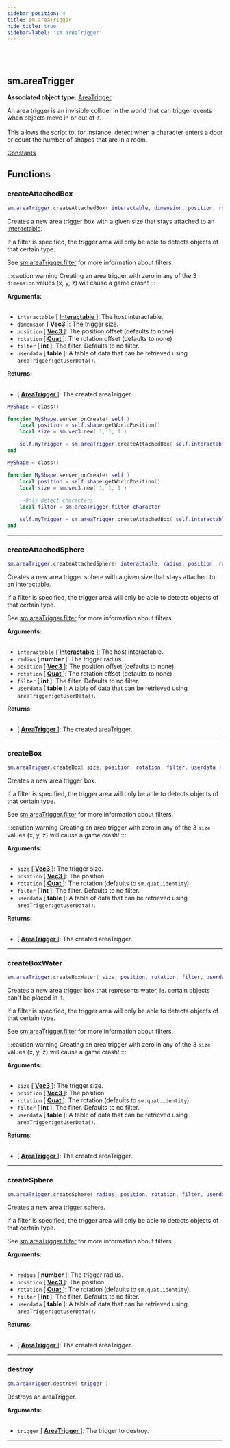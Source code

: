 ```yaml
---
sidebar_position: 4
title: sm.areaTrigger
hide_title: true
sidebar-label: 'sm.areaTrigger'
---
```


<br></br>

## sm.areaTrigger

**Associated object type:** [AreaTrigger](/docs/lua/game_script_env/userdata/AreaTrigger)

An area trigger is an invisible collider in the world that can trigger events when objects move in or out of it. <br></br>
This allows the script to, for instance, detect when a character enters a door or count the number of shapes that are in a room.

[Constants](/docs/lua/game_script_env/Constants#smareatriggerfilter)

## Functions

### createAttachedBox

```lua
sm.areaTrigger.createAttachedBox( interactable, dimension, position, rotation, filter, userdata )
```

Creates a new area trigger box with a given size that stays attached to an [Interactable](/docs/lua/game_script_env/userdata/Interactable).

If a filter is specified, the trigger area will only be able to detects objects of that certain type.

See [sm.areaTrigger.filter](/docs/lua/game_script_env/Constants#smareatriggerfilter) for more information about filters.

:::caution warning
Creating an area trigger with zero in any of the 3 <code>dimension</code> values (x, y, z) will cause a game crash!
:::

<strong>Arguments:</strong> <br></br>

- <code>interactable</code> [<strong> <a href="/docs/lua/game_script_env/userdata/Interactable"> Interactable </a> </strong>]: The host interactable.
- <code>dimension</code> [<strong> <a href="/docs/lua/game_script_env/userdata/Vec3"> Vec3 </a> </strong>]: The trigger size.
- <code>position</code> [<strong> <a href="/docs/lua/game_script_env/userdata/Vec3"> Vec3 </a> </strong>]: The position offset (defaults to none).
- <code>rotation</code> [<strong> <a href="/docs/lua/game_script_env/userdata/Quat"> Quat </a> </strong>]: The rotation offset (defaults to none)
- <code>filter</code> [<strong> int </strong>]: The filter. Defaults to no filter.
- <code>userdata</code> [<strong> table </strong>]: A table of data that can be retrieved using <code>areaTrigger:getUserData()</code>.

<strong>Returns:</strong> <br></br>

- [<strong> <a href="/docs/lua/game_script_env/userdata/AreaTrigger"> AreaTrigger </a> </strong>]: The created areaTrigger.

```lua title="Example Usage"
MyShape = class()

function MyShape.server_onCreate( self )
    local position = self.shape:getWorldPosition()
    local size = sm.vec3.new( 1, 1, 1 )

    self.myTrigger = sm.areaTrigger.createAttachedBox( self.interactable, size )
end
```

```lua title="Example with a filter"
MyShape = class()

function MyShape.server_onCreate( self )
    local position = self.shape:getWorldPosition()
    local size = sm.vec3.new( 1, 1, 1 )
    
    --Only detect characters
    local filter = sm.areaTrigger.filter.character

    self.myTrigger = sm.areaTrigger.createAttachedBox( self.interactable, size, _, _, filter )
end
```

---

### createAttachedSphere

```lua
sm.areaTrigger.createAttachedSphere( interactable, radius, position, rotation, filter, userdata )
```

Creates a new area trigger sphere with a given size that stays attached to an [Interactable](/docs/lua/game_script_env/userdata/Interactable).

If a filter is specified, the trigger area will only be able to detects objects of that certain type.

See [sm.areaTrigger.filter](/docs/lua/game_script_env/Constants#smareatriggerfilter) for more information about filters.

<strong>Arguments:</strong> <br></br>

- <code>interactable</code> [<strong> <a href="/docs/lua/game_script_env/userdata/Interactable"> Interactable </a> </strong>]: The host interactable.
- <code>radius</code> [<strong> number </strong>]: The trigger radius.
- <code>position</code> [<strong> <a href="/docs/lua/game_script_env/userdata/Vec3"> Vec3 </a> </strong>]: The position offset (defaults to none).
- <code>rotation</code> [<strong> <a href="/docs/lua/game_script_env/userdata/Quat"> Quat </a> </strong>]: The rotation offset (defaults to none)
- <code>filter</code> [<strong> int </strong>]: The filter. Defaults to no filter.
- <code>userdata</code> [<strong> table </strong>]: A table of data that can be retrieved using <code>areaTrigger:getUserData()</code>.

<strong>Returns:</strong> <br></br>

- [<strong> <a href="/docs/lua/game_script_env/userdata/AreaTrigger"> AreaTrigger </a> </strong>]: The created areaTrigger.

---

### createBox

```lua
sm.areaTrigger.createBox( size, position, rotation, filter, userdata )
```

Creates a new area trigger box.

If a filter is specified, the trigger area will only be able to detects objects of that certain type.

See [sm.areaTrigger.filter](/docs/lua/game_script_env/Constants#smareatriggerfilter) for more information about filters.

:::caution warning
Creating an area trigger with zero in any of the 3 <code>size</code> values (x, y, z) will cause a game crash!
:::

<strong>Arguments:</strong> <br></br>

- <code>size</code> [<strong> <a href="/docs/lua/game_script_env/userdata/Vec3"> Vec3 </a> </strong>]: The trigger size.
- <code>position</code> [<strong> <a href="/docs/lua/game_script_env/userdata/Vec3"> Vec3 </a> </strong>]: The position.
- <code>rotation</code> [<strong> <a href="/docs/lua/game_script_env/userdata/Quat"> Quat </a> </strong>]: The rotation (defaults to <code>sm.quat.identity</code>).
- <code>filter</code> [<strong> int </strong>]: The filter. Defaults to no filter.
- <code>userdata</code> [<strong> table </strong>]: A table of data that can be retrieved using <code>areaTrigger:getUserData()</code>.

<strong>Returns:</strong> <br></br>

- [<strong> <a href="/docs/lua/game_script_env/userdata/AreaTrigger"> AreaTrigger </a> </strong>]: The created areaTrigger.

---

### createBoxWater

```lua
sm.areaTrigger.createBoxWater( size, position, rotation, filter, userdata )
```

Creates a new area trigger box that represents water, ie. certain objects can't be placed in it.

If a filter is specified, the trigger area will only be able to detects objects of that certain type.

See [sm.areaTrigger.filter](/docs/lua/game_script_env/Constants#smareatriggerfilter) for more information about filters.

:::caution warning
Creating an area trigger with zero in any of the 3 <code>size</code> values (x, y, z) will cause a game crash!
:::

<strong>Arguments:</strong> <br></br>

- <code>size</code> [<strong> <a href="/docs/lua/game_script_env/userdata/Vec3"> Vec3 </a> </strong>]: The trigger size.
- <code>position</code> [<strong> <a href="/docs/lua/game_script_env/userdata/Vec3"> Vec3 </a> </strong>]: The position.
- <code>rotation</code> [<strong> <a href="/docs/lua/game_script_env/userdata/Quat"> Quat </a> </strong>]: The rotation (defaults to <code>sm.quat.identity</code>).
- <code>filter</code> [<strong> int </strong>]: The filter. Defaults to no filter.
- <code>userdata</code> [<strong> table </strong>]: A table of data that can be retrieved using <code>areaTrigger:getUserData()</code>.

<strong>Returns:</strong> <br></br>

- [<strong> <a href="/docs/lua/game_script_env/userdata/AreaTrigger"> AreaTrigger </a> </strong>]: The created areaTrigger.

---

### createSphere

```lua
sm.areaTrigger.createSphere( radius, position, rotation, filter, userdata )
```

Creates a new area trigger sphere.

If a filter is specified, the trigger area will only be able to detects objects of that certain type.

See [sm.areaTrigger.filter](/docs/lua/game_script_env/Constants#smareatriggerfilter) for more information about filters.

<strong>Arguments:</strong> <br></br>

- <code>radius</code> [<strong> number </strong>]: The trigger radius.
- <code>position</code> [<strong> <a href="/docs/lua/game_script_env/userdata/Vec3"> Vec3 </a> </strong>]: The position.
- <code>rotation</code> [<strong> <a href="/docs/lua/game_script_env/userdata/Quat"> Quat </a> </strong>]: The rotation (defaults to <code>sm.quat.identity</code>).
- <code>filter</code> [<strong> int </strong>]: The filter. Defaults to no filter.
- <code>userdata</code> [<strong> table </strong>]: A table of data that can be retrieved using <code>areaTrigger:getUserData()</code>.

<strong>Returns:</strong> <br></br>

- [<strong> <a href="/docs/lua/game_script_env/userdata/AreaTrigger"> AreaTrigger </a> </strong>]: The created areaTrigger.

---

### destroy

```lua
sm.areaTrigger.destroy( trigger )
```

Destroys an areaTrigger.

<strong>Arguments:</strong> <br></br>

- <code>trigger</code> [<strong> <a href="/docs/lua/game_script_env/userdata/AreaTrigger"> AreaTrigger </a> </strong>]: The trigger to destroy.

---